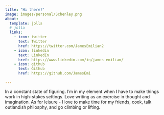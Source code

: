 ```yaml
---
title: "Hi there!"
image: images/personal/Schenley.png
about:
  template: jolla
  # jolla
  links:
    - icon: twitter
      text: Twitter
      href: https://twitter.com/JamesEmilian2
    - icon: linkedin
      text: LinkedIn
      href: https://www.linkedin.com/in/james-emilian/
    - icon: github
      text: Github
      href: https://github.com/JamesEmi

---
```


In a constant state of figuring. I'm in my element when I have to make things work in high-stakes settings. Love writing as an exercise in thought and imagination. As for leisure - I love to make time for my friends, cook, talk outlandish philosphy, and go climbing or lifting.
